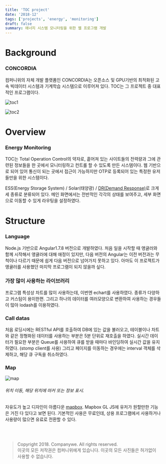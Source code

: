 ```yaml
---
title: 'TOC project'
date: '2018-12'
tags: ['projects', 'energy', 'monitoring']
draft: false
summary: 에너지 시스템 모니터링을 위한 웹 프로그램 개발
---
```


# Background

### CONCORDIA

컴퍼니위의 자체 개발 플랫폼인 CONCORDIA는 오픈소스 및 GPU기반의 최적화된 고속 빅데이터 시스템과 기계학습 시스템으로 이루어져 있다.
TOC는 그 프로젝트 중 대표적인 프로그램이다.

![toc1](/static/images/projects/toc1.png)

![toc2](/static/images/projects/toc2.png)

# Overview

### Energy Monitoring

TOC는 Total Operation Control의 약자로, 흩어져 있는 사이트들의 전력량과 그에 관련된 정보들을 한 곳에서 모니터링하고 컨트롤 할 수 있도록
만든 시스템이다. 웹 기반으로 되어 있어 통신이 되는 곳에서 접근이 가능하지만 OTP로 등록되어 있는 특정한 유저들만을 위한 시스템이다.

ESS(Energy Storage System) / Solar(태양광) / [DR(Demand Response)](https://en.wikipedia.org/wiki/Demand_response)로 크게 세 종류로 분류되어 있다.
메인 화면에서는 전반적인 각각의 상태를 보여주고, 세부 화면으로 이동할 수 있게 라우팅을 설정하였다.

# Structure

### Language

Node.js 기반으로 Angular1.7.8 버전으로 개발하였다. 처음 일을 시작할 때 앵귤러와 함께 시작해서 앵귤러에 대해 애정이 있지만,
다음 버전의 Angular는 이전 버전과는 무척이나 다르기 때문에 쉽게 다음 버전으로 넘어가지 못하고 있다.
아마도 이 프로젝트가 앵귤러를 사용했던 마지막 프로그램이 되지 않을까 싶다.

### 가장 많이 사용하는 라이브러리

프로그램 특성상 차트를 많이 사용하는데, 이번엔 echart를 사용하였다. 종류가 다양하고 커스텀이 용이한편.
그리고 하나의 데이터를 여러모양으로 변환하여 사용하는 경우들이 많아 lodash를 이용하였다.

### Call datas

처음 로딩시에는 RESTful API를 호출하여 DB에 있는 값을 불러오고, 테이블이나 차트와 같은 정형화된 데이터를 사용하는 부분은 5분 단위로 재호출을 하였다.
실시간 데이터가 필요한 부분은 Queue를 사용하여 큐를 받을 때마다 바인딩하여 실시간 값을 유지하였다. (stomp client를 사용)
그리고 페이지를 이동하는 경우에는 interval 객체를 삭제하고, 해당 큐 구독을 취소하였다.

### Map

![map](/static/images/projects/map.png)

###### 위치 이동, 해당 위치에 마커 또는 정보 표시.

자유도가 높고 디자인이 아름다운 [mapbox](https://www.mapbox.com/). Mapbox GL JS에 유저가 원할만한 기능은 거진 다 있다고 보면 된다.
기본적인 사용은 무료인데, 상용 프로그램에서 사용하거나 사용량이 많으면 유료로 전환할 수 있다.

<br />
<br />

> Copyright 2018. Companywe. All rights reserved. <br/>
> 이곳의 모든 저작권은 컴퍼니위에게 있습니다. 이곳의 모든 사진들은 허가없이 사용할 수 없습니다.
